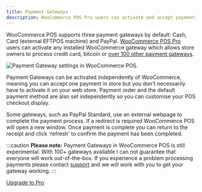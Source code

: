 ```yaml
---
title: Payment Gateways
description: WooCommerce POS Pro users can activate and accept payments from any installed WooCommerce gateway.
---
```


WooCommerce POS supports three payment gateways by default: Cash, Card (external EFTPOS machine) and PayPal.
[WooCommerce POS Pro](http://wcpos.com/pro) users can activate any installed WooCommerce gateway which allows store owners to process credit card, bitcoin or [over 100 other payment gateways](http://www.woothemes.com/product-category/woocommerce-extensions/payment-gateways/).

![Payment Gateway settings in WooCommerce POS.](https://wcpos.com/wp-content/uploads/2014/09/payment-gateways.png "An example of Payment Gateway settings in WooCommerce POS")

Payment Gateways can be activated independently of WooCommerce, meaning you can accept one payment in store but you don't necessarily have to activate it on your web store.
Payment order and the default payment method are also set independently so you can customise your POS checkout display.

Some gateways, such as PayPal Standard, use an external webpage to complete the payment process.
If a redirect is required WooCommerce POS will open a new window.
Once payment is complete you can return to the receipt and click 'refresh' to confirm the payment has been completed.

:::caution
**Please note:** Payment Gateways in WooCommerce POS is still experimental.
With 100+ gateways available I can not guarantee that everyone will work out-of-the-box.
If you experience a problem processing payments please contact [support](mailto:support@wcpos.com) and we will work with you to get your gateway working.
:::

[Upgrade to Pro](http://wcpos.com/pro)
